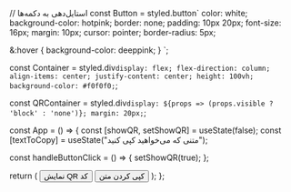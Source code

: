
// استایل‌دهی به دکمه‌ها
const Button = styled.button`
  color: white;
  background-color: hotpink;
  border: none;
  padding: 10px 20px;
  font-size: 16px;
  margin: 10px;
  cursor: pointer;
  border-radius: 5px;

  &:hover {
    background-color: deeppink;
  }
`;

const Container = styled.div`
  display: flex;
  flex-direction: column;
  align-items: center;
  justify-content: center;
  height: 100vh;
  background-color: #f0f0f0;
`;

const QRContainer = styled.div`
  display: ${props => (props.visible ? 'block' : 'none')};
  margin: 20px;
`;

const App = () => {
  const [showQR, setShowQR] = useState(false);
  const [textToCopy] = useState("متنی که می‌خواهید کپی کنید");

  const handleButtonClick = () => {
    setShowQR(true);
  };

  return (
    <Container>
      <Button onClick={handleButtonClick}>نمایش QR کد</Button>
      <QRContainer visible={showQR}>
        <QRCode value={textToCopy} />
        <CopyToClipboard text={textToCopy}>
          <Button>کپی کردن متن</Button>
        </CopyToClipboard>
      </QRContainer>
    </Container>
  );
};

